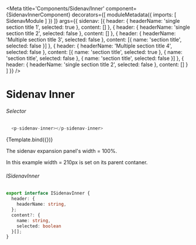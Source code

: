 
<Meta title='Components/Sidenav/Inner'
  component={SidenavInnerComponent}
  decorators={[
    moduleMetadata({
      imports: [
        SidenavModule
      ]
    })
  ]}
  args={{ 
     sidenav: [{
      header: { headerName: 'single section title 1', selected: true },
      content: []
    },
    {
      header: { headerName: 'single section title 2', selected: false },
      content: []
    },
    {
      header: { headerName: 'Multiple section title 3', selected: false },
      content: [{
        name: 'section title',
        selected: false
      }]
    },
    {
      header: { headerName: 'Multiple section title 4', selected: false },
      content: [{
        name: 'section title',
        selected: true
      },
      {
        name: 'section title',
        selected: false
      },
      {
        name: 'section title',
        selected: false
      }]
    },
    {
      header: { headerName: 'single section title 2', selected: false },
      content: []
    }
   ]
  }}
/>


# Sidenav Inner

###### Selector
```ts
  <p-sidenav-inner></p-sidenav-inner>
```
<Canvas>
  <Story name="Inner"
    args={{
    }}>
    {Template.bind({})}
  </Story>
</Canvas>

The sidenav expansion panel's width = 100%. 

In this example width = 210px is set on its parent contaner.

###### ISidenavInner
```ts
export interface ISidenavInner {
  header: {
    headerName: string,
  };
  content?: {
    name: string,
    selected: boolean
  }[];
}
```